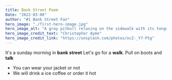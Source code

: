 ```yaml
---
title: Bank Street Poem
Date: "2022-03-08"
author: "#1 Bank Street Fan"
hero_image: "./first-hero-image.jpg"
hero_image_alt: "A gray pitbull relaxing on the sidewalk with its tongue hanging out"
hero_image_credit_text: "Christopher Ayme"
hero_image_credit_link: "https://unsplash.com/photos/ocZ-_Y7-Ptg"
---
```


It's a sunday morning in **bank street**
Let's go for a **walk**.
Pull on boots
and **talk**

- You can wear your jacket or not
- We will drink a ice coffee or order it hot
